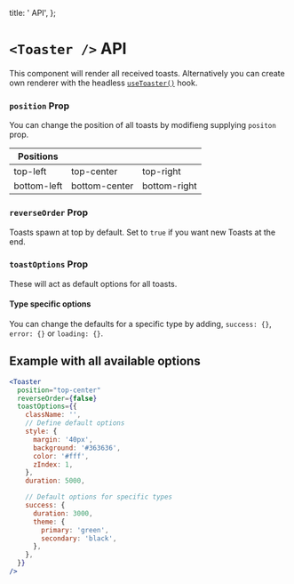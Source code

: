 
  title: '<Toaster/> API',
};


# `<Toaster />` API

This component will render all received toasts. Alternatively you can create own renderer with the headless [`useToaster()`](/docs/use-toaster) hook.

### `position` Prop

You can change the position of all toasts by modifieng supplying `positon` prop.

| Positions   |               |              |
| ----------- | ------------- | ------------ |
| top-left    | top-center    | top-right    |
| bottom-left | bottom-center | bottom-right |

### `reverseOrder` Prop

Toasts spawn at top by default. Set to `true` if you want new Toasts at the end.

### `toastOptions` Prop

These will act as default options for all toasts.

#### Type specific options

You can change the defaults for a specific type by adding, `success: {}`, `error: {}` or `loading: {}`.

## Example with all available options

```jsx
<Toaster
  position="top-center"
  reverseOrder={false}
  toastOptions={{
    className: '',
    // Define default options
    style: {
      margin: '40px',
      background: '#363636',
      color: '#fff',
      zIndex: 1,
    },
    duration: 5000,

    // Default options for specific types
    success: {
      duration: 3000,
      theme: {
        primary: 'green',
        secondary: 'black',
      },
    },
  }}
/>
```

